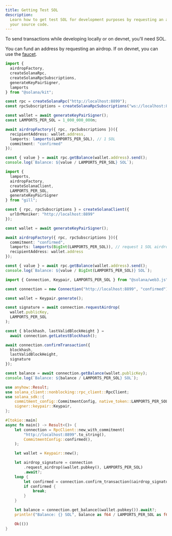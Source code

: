 ```yaml
---
title: Getting Test SOL
description:
  Learn how to get test SOL for development purposes by requesting an airdrop in
  your source code.
---
```


To send transactions while developing locally or on devnet, you'll need SOL.

You can fund an address by requesting an airdrop. If on devnet, you can use the
[faucet](https://faucet.solana.com/).

<CodeTabs flags="r">

```ts !! title="Kit"
import {
  airdropFactory,
  createSolanaRpc,
  createSolanaRpcSubscriptions,
  generateKeyPairSigner,
  lamports
} from "@solana/kit";

const rpc = createSolanaRpc("http://localhost:8899");
const rpcSubscriptions = createSolanaRpcSubscriptions("ws://localhost:8900");

const wallet = await generateKeyPairSigner();
const LAMPORTS_PER_SOL = 1_000_000_000n;

await airdropFactory({ rpc, rpcSubscriptions })({
  recipientAddress: wallet.address,
  lamports: lamports(LAMPORTS_PER_SOL), // 1 SOL
  commitment: "confirmed"
});

const { value } = await rpc.getBalance(wallet.address).send();
console.log(`Balance: ${value / LAMPORTS_PER_SOL} SOL`);
```

```typescript !! title="Gill"
import {
  lamports,
  airdropFactory,
  createSolanaClient,
  LAMPORTS_PER_SOL,
  generateKeyPairSigner
} from "gill";

const { rpc, rpcSubscriptions } = createSolanaClient({
  urlOrMoniker: "http://localhost:8899"
});

const wallet = await generateKeyPairSigner();

await airdropFactory({ rpc, rpcSubscriptions })({
  commitment: "confirmed",
  lamports: lamports(BigInt(LAMPORTS_PER_SOL)), // request 1 SOL airdrop
  recipientAddress: wallet.address
});

const { value } = await rpc.getBalance(wallet.address).send();
console.log(`Balance: ${value / BigInt(LAMPORTS_PER_SOL)} SOL`);
```

```ts !! title="Legacy"
import { Connection, Keypair, LAMPORTS_PER_SOL } from "@solana/web3.js";

const connection = new Connection("http://localhost:8899", "confirmed");

const wallet = Keypair.generate();

const signature = await connection.requestAirdrop(
  wallet.publicKey,
  LAMPORTS_PER_SOL
);

const { blockhash, lastValidBlockHeight } =
  await connection.getLatestBlockhash();

await connection.confirmTransaction({
  blockhash,
  lastValidBlockHeight,
  signature
});

const balance = await connection.getBalance(wallet.publicKey);
console.log(`Balance: ${balance / LAMPORTS_PER_SOL} SOL`);
```

```rust !! title="Rust"
use anyhow::Result;
use solana_client::nonblocking::rpc_client::RpcClient;
use solana_sdk::{
    commitment_config::CommitmentConfig, native_token::LAMPORTS_PER_SOL, signature::Signer,
    signer::keypair::Keypair,
};

#[tokio::main]
async fn main() -> Result<()> {
    let connection = RpcClient::new_with_commitment(
        "http://localhost:8899".to_string(),
        CommitmentConfig::confirmed(),
    );

    let wallet = Keypair::new();

    let airdrop_signature = connection
        .request_airdrop(&wallet.pubkey(), LAMPORTS_PER_SOL)
        .await?;
    loop {
        let confirmed = connection.confirm_transaction(&airdrop_signature).await?;
        if confirmed {
            break;
        }
    }

    let balance = connection.get_balance(&wallet.pubkey()).await?;
    println!("Balance: {} SOL", balance as f64 / LAMPORTS_PER_SOL as f64);

    Ok(())
}
```

</CodeTabs>
